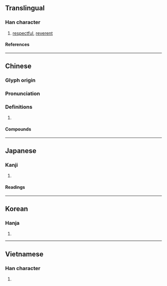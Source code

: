 {{character info/new}}
==Translingual==

===Han character===
{{Han char|rn=61|rad=心|as=06|sn=9|four=97064|canj=PHER|ids=⿰忄各}}

# [[respectful]], [[reverent]]

====References====
{{Han ref|kx=0385.120|dkj=10592|dj=0717.010|hdz=42298.030|uh=606A}}

----

==Chinese==
{{zh-forms}}

===Glyph origin===
{{Han etym}}

===Pronunciation===
{{zh-pron
|m=kè
|c=kok3
|mc=y
|oc=y
|cat=
}}

===Definitions===
{{zh-hanzi}}

# {{rfdef|zh}}

====Compounds====
{{zh-der|恪守成憲|恪敏|恪遵|恪守成式|恪守|恪固|恪慎|三恪|虔恪}}

----

==Japanese==

===Kanji===
{{ja-kanji|grade=|rs=心06}}

# {{defn|lang=ja|sort=心06}}

====Readings====
{{ja-readings
|on=かく
|kun=つつしむ
}}

----

==Korean==

===Hanja===
{{ko-hanja|각}}

# {{defn|lang=ko|sort=心06}}

----

==Vietnamese==

===Han character===
{{vi-readings|rs=心06|reading=khác}}

# {{defn|lang=vi|sort=心06}}